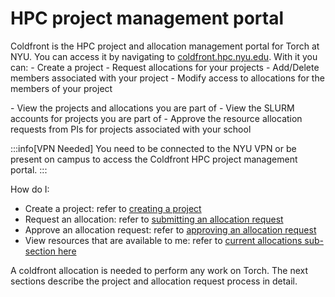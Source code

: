 
# HPC project management portal

Coldfront is the HPC project and allocation management portal for Torch at NYU. You can access it by navigating to [coldfront.hpc.nyu.edu](https://coldfront.hpc.nyu.edu). With it you can:
<Tabs>
  <TabItem value="PIs" label="PIs" default>
    -   Create a project
    -   Request allocations for your projects
    -   Add/Delete members associated with your project
    -   Modify access to allocations for the members of your project

  </TabItem>
  <TabItem value="researchers" label="Researchers">
    -   View the projects and allocations you are part of
    -   View the SLURM accounts for projects you are part of
  </TabItem>
  <TabItem value="school approvers" label="School Approvoers">
    -   Approve the resource allocation requests from PIs for projects associated with your school
  </TabItem>
</Tabs>


<br/>

:::info[VPN Needed]
You need to be connected to the NYU VPN or be present on campus to access the Coldfront HPC project management portal.
:::

How do I:
-   Create a project: refer to [creating a project](08_coldfront_creating_a_project.mdx)
-   Request an allocation: refer to [submitting an allocation request](09_coldfront_requesting_an_allocation_request.mdx)
-   Approve an allocation request: refer to [approving an allocation request](10_approving_an_allocation_request.md)
-   View resources that are available to me: refer to [current allocations sub-section here](09_coldfront_requesting_an_allocation_request.mdx)

A coldfront allocation is needed to perform any work on Torch. The next sections describe the project and allocation request process in detail.
